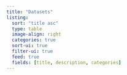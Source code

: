 ```yaml
---
title: "Datasets"
listing:
  sort: "title asc"
  type: table
  image-align: right
  categories: true
  sort-ui: true
  filter-ui: true
  feed: true  
  fields: [title, description, categories]
---
```

